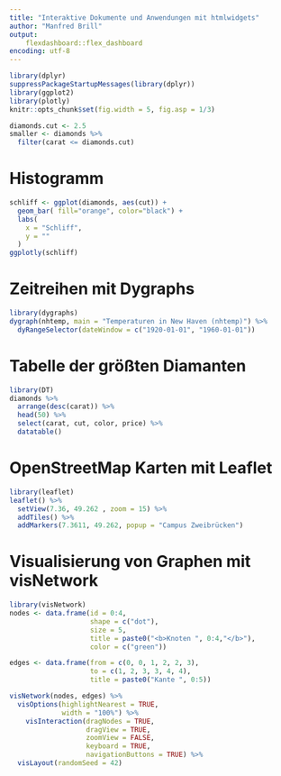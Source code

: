 ```yaml
---
title: "Interaktive Dokumente und Anwendungen mit htmlwidgets"
author: "Manfred Brill"
output: 
    flexdashboard::flex_dashboard
encoding: utf-8
---
```


```r
library(dplyr)
suppressPackageStartupMessages(library(dplyr))
library(ggplot2)
library(plotly)
knitr::opts_chunk$set(fig.width = 5, fig.asp = 1/3)

diamonds.cut <- 2.5
smaller <- diamonds %>%
  filter(carat <= diamonds.cut)
```

# Histogramm

```r
schliff <- ggplot(diamonds, aes(cut)) + 
  geom_bar( fill="orange", color="black") +
  labs(
    x = "Schliff",
    y = ""
  )
ggplotly(schliff)
```

# Zeitreihen mit Dygraphs

```r
library(dygraphs)
dygraph(nhtemp, main = "Temperaturen in New Haven (nhtemp)") %>% 
  dyRangeSelector(dateWindow = c("1920-01-01", "1960-01-01"))
```

# Tabelle der größten Diamanten

```r
library(DT)
diamonds %>% 
  arrange(desc(carat)) %>% 
  head(50) %>% 
  select(carat, cut, color, price) %>% 
  datatable()
```

# OpenStreetMap Karten mit Leaflet

```r
library(leaflet)
leaflet() %>%
  setView(7.36, 49.262 , zoom = 15) %>% 
  addTiles() %>%
  addMarkers(7.3611, 49.262, popup = "Campus Zweibrücken") 
```

# Visualisierung von Graphen mit visNetwork

```r
library(visNetwork)
nodes <- data.frame(id = 0:4,
                    shape = c("dot"),
                    size = 5,
                    title = paste0("<b>Knoten ", 0:4,"</b>"),
                    color = c("green"))

edges <- data.frame(from = c(0, 0, 1, 2, 2, 3), 
                    to = c(1, 2, 3, 3, 4, 4),
                    title = paste0("Kante ", 0:5))

visNetwork(nodes, edges) %>%
  visOptions(highlightNearest = TRUE, 
             width = "100%") %>%
    visInteraction(dragNodes = TRUE, 
                   dragView = TRUE, 
                   zoomView = FALSE,
                   keyboard = TRUE,
                   navigationButtons = TRUE) %>%
  visLayout(randomSeed = 42)
```

